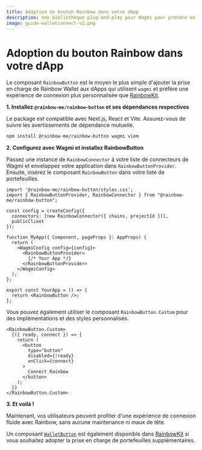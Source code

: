 ```yaml
---
title: Adoption du bouton Rainbow dans votre dApp
description: Une bibliothèque plug-and-play pour Wagmi pour prendre en charge les portefeuilles Rainbow dans votre dApp
image: guide-walletconnect-v2.png
---
```


# Adoption du bouton Rainbow dans votre dApp

Le composant `RainbowButton` est le moyen le plus simple d'ajouter la prise en charge de Rainbow Wallet aux dApps qui utilisent `wagmi` et préfère une expérience de connexion plus personnalisée que [RainbowKit](https://www.rainbowkit.com/docs/installation).

**1. Installez `@rainbow-me/rainbow-button` et ses dépendances respectives**

Le package est compatible avec Next.js, React et Vite. Assurez-vous de suivre les avertissements de dépendance mutuelle.

```bash
npm install @rainbow-me/rainbow-button wagmi viem
```

**2. Configurez avec Wagmi et installez RainbowButton**

Passez une instance de `RainbowConnector` à votre liste de connecteurs de Wagmi et enveloppez votre application dans `RainbowButtonProvider`. Ensuite, insérez le composant `RainbowButton` dans votre liste de portefeuilles.

```tsx
import '@rainbow-me/rainbow-button/styles.css';
import { RainbowButtonProvider, RainbowConnector } from "@rainbow-me/rainbow-button";

const config = createConfig({
  connectors: [new RainbowConnector({ chains, projectId })],
  publicClient
});

function MyApp({ Component, pageProps }: AppProps) {
  return (
    <WagmiConfig config={config}>
      <RainbowButtonProvider>
        {/* Your App */}
      </RainbowButtonProvider>
    </WagmiConfig>
  );
};

export const YourApp = () => {
  return <RainbowButton />;
};
```

Vous pouvez également utiliser le composant `RainbowButton.Custom` pour des implémentations et des styles personnalisés.

```tsx
<RainbowButton.Custom>
  {({ ready, connect }) => {
    return (
      <button
        type="button"
        disabled={!ready}
        onClick={connect}
      >
        Connect Rainbow
      </button>
    );
  }}
</RainbowButton.Custom>
```

**3. Et voilà !**

Maintenant, vos utilisateurs peuvent profiter d'une expérience de connexion fluide avec Rainbow, sans aucune maintenance ni maux de tête.

Un composant [`WalletButton`](https://www.rainbowkit.com/docs/wallet-button) est également disponible dans [RainbowKit](https://www.rainbowkit.com/docs/installation) si vous souhaitez adopter la prise en charge de portefeuilles supplémentaires.
